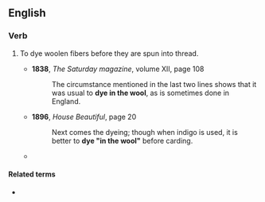 ==English==

===Verb===
{{en-verb|dyes in the wool|dying in the wool|dyed in the wool}}
# {{lb|en|fabrication}} To dye woolen fibers before they are spun into thread.
#* '''1838''', ''The Saturday magazine'', volume XII, page 108
#*: The circumstance mentioned in the last two lines shows that it was usual to '''dye in the wool''', as is sometimes done in England.
#* '''1896''', ''House Beautiful'', page 20
#*: Next comes the dyeing; though when indigo is used, it is better to '''dye "in the wool"''' before carding.
#* {{quote-text|lang=en|year=1957|author=Mary E. Black|title=New Key to Weaving: A Textbook of Hand Weaving for the Beginning Weaver|page=505|passage=Therefore, it will be seen that it is easier and a timesaver to "'''dye-in-the-wool'''."}}

====Related terms====
* {{l|en|dyed-in-the-wool}}